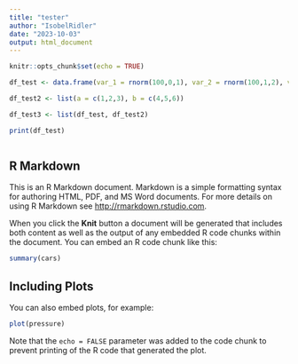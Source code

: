 ```yaml
---
title: "tester"
author: "IsobelRidler"
date: "2023-10-03"
output: html_document
---
```


```r
knitr::opts_chunk$set(echo = TRUE)

df_test <- data.frame(var_1 = rnorm(100,0,1), var_2 = rnorm(100,1,2), var_3 = rnorm(100,4,5), var_4 = rnorm(100,5,6))

df_test2 <- list(a = c(1,2,3), b = c(4,5,6))

df_test3 <- list(df_test, df_test2)

print(df_test)



```

## R Markdown

This is an R Markdown document. Markdown is a simple formatting syntax for authoring HTML, PDF, and MS Word documents. For more details on using R Markdown see <http://rmarkdown.rstudio.com>.

When you click the **Knit** button a document will be generated that includes both content as well as the output of any embedded R code chunks within the document. You can embed an R code chunk like this:

```r
summary(cars)
```

## Including Plots

You can also embed plots, for example:

```r
plot(pressure)
```

Note that the `echo = FALSE` parameter was added to the code chunk to prevent printing of the R code that generated the plot.
